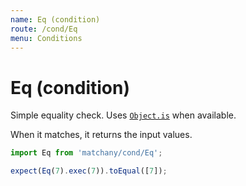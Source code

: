 ```yaml
---
name: Eq (condition)
route: /cond/Eq
menu: Conditions
---
```


# Eq (condition)

Simple equality check. Uses [`Object.is`] when available.

When it matches, it returns the input values.

[`object.is`]:
  https://developer.mozilla.org/en-US/docs/Web/JavaScript/Reference/Global_Objects/Object/is#Description

```js
import Eq from 'matchany/cond/Eq';

expect(Eq(7).exec(7)).toEqual([7]);
```
